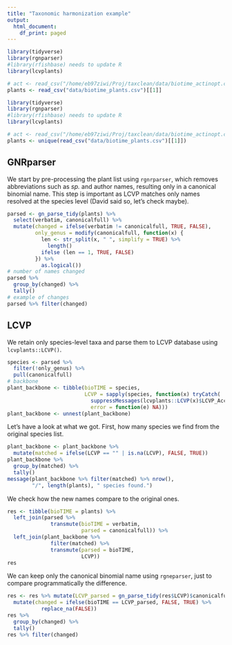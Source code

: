 ```yaml
---
title: "Taxonomic harmonization example"
output:
  html_document:
    df_print: paged
---
```


```r
library(tidyverse)
library(rgnparser)
#library(rfishbase) needs to update R
library(lcvplants)

# act <- read_csv("/home/eb97ziwi/Proj/taxclean/data/biotime_actinopt.csv")[[1]]
plants <- read_csv("data/biotime_plants.csv")[[1]]
```

```r
library(tidyverse)
library(rgnparser)
#library(rfishbase) needs to update R
library(lcvplants)

# act <- read_csv("/home/eb97ziwi/Proj/taxclean/data/biotime_actinopt.csv")[[1]]
plants <- unique(read_csv("data/biotime_plants.csv")[[1]])
```

## GNRparser

We start by pre-processing the plant list using `rgnrparser`, which removes abbreviations such as *sp.* and author names, resulting only in a canonical binomial name. This step is important as LCVP matches only names resolved at the species level (David said so, let's check maybe).

```R
parsed <- gn_parse_tidy(plants) %>% 
  select(verbatim, canonicalfull) %>% 
  mutate(changed = ifelse(verbatim != canonicalfull, TRUE, FALSE),
         only_genus = modify(canonicalfull, function(x) {
           len <- str_split(x, " ", simplify = TRUE) %>% 
             length()
           ifelse (len == 1, TRUE, FALSE)
         }) %>% 
           as.logical())
# number of names changed
parsed %>% 
  group_by(changed) %>% 
  tally()
# example of changes
parsed %>% filter(changed)
```

## LCVP

We retain only species-level taxa and parse them to LCVP database using `lcvplants::LCVP()`.

```r
species <- parsed %>% 
  filter(!only_genus) %>% 
  pull(canonicalfull)
# backbone
plant_backbone <- tibble(bioTIME = species,
                         LCVP = sapply(species, function(x) tryCatch(
                           suppressMessages(lcvplants::LCVP(x)$LCVP_Accepted_Taxon),
                           error = function(e) NA)))
plant_backbone <- unnest(plant_backbone)
```
Let's have a look at what we got. First, how many species we find from the original species list.

```r
plant_backbone <- plant_backbone %>% 
  mutate(matched = ifelse(LCVP == "" | is.na(LCVP), FALSE, TRUE))
plant_backbone %>% 
  group_by(matched) %>% 
  tally()
message(plant_backbone %>% filter(matched) %>% nrow(),
        "/", length(plants), " species found.")
```
We check how the new names compare to the original ones.

```r
res <- tibble(bioTIME = plants) %>% 
  left_join(parsed %>% 
              transmute(bioTIME = verbatim,
                        parsed = canonicalfull)) %>% 
  left_join(plant_backbone %>% 
              filter(matched) %>% 
              transmute(parsed = bioTIME,
                        LCVP))
res
```

We can keep only the canonical binomial name using `rgneparser`, just to compare programmatically the difference.

```r
res <- res %>% mutate(LCVP_parsed = gn_parse_tidy(res$LCVP)$canonicalfull) %>% 
  mutate(changed = ifelse(bioTIME == LCVP_parsed, FALSE, TRUE) %>% 
           replace_na(FALSE))
res %>% 
  group_by(changed) %>% 
  tally()
res %>% filter(changed)
```

